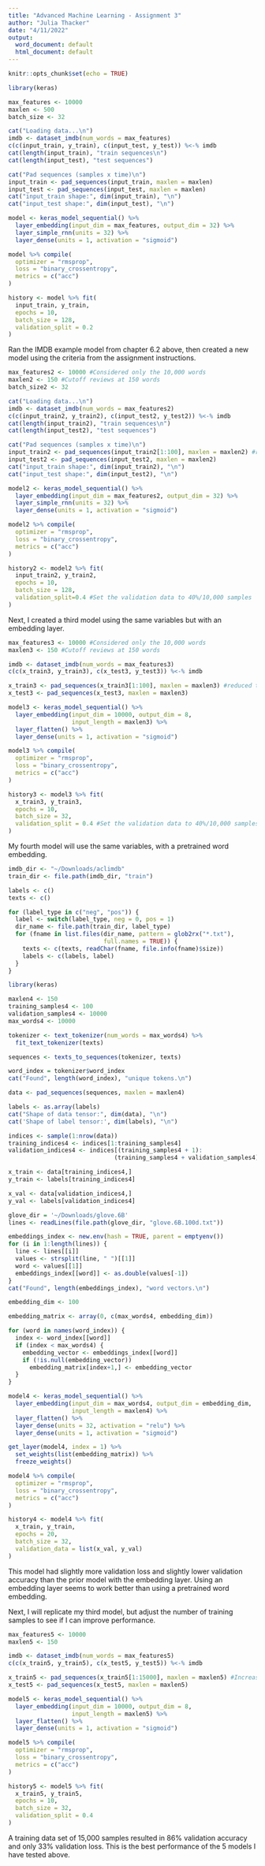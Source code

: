```yaml
---
title: "Advanced Machine Learning - Assignment 3"
author: "Julia Thacker"
date: "4/11/2022"
output:
  word_document: default
  html_document: default
---
```


```r
knitr::opts_chunk$set(echo = TRUE)
```

```r
library(keras)
```

```r
max_features <- 10000 
maxlen <- 500 
batch_size <- 32

cat("Loading data...\n")
imdb <- dataset_imdb(num_words = max_features)
c(c(input_train, y_train), c(input_test, y_test)) %<-% imdb 
cat(length(input_train), "train sequences\n")
cat(length(input_test), "test sequences")

cat("Pad sequences (samples x time)\n")
input_train <- pad_sequences(input_train, maxlen = maxlen)
input_test <- pad_sequences(input_test, maxlen = maxlen)
cat("input_train shape:", dim(input_train), "\n")
cat("input_test shape:", dim(input_test), "\n")
```

```r
model <- keras_model_sequential() %>%
  layer_embedding(input_dim = max_features, output_dim = 32) %>%
  layer_simple_rnn(units = 32) %>%
  layer_dense(units = 1, activation = "sigmoid")

model %>% compile(
  optimizer = "rmsprop",
  loss = "binary_crossentropy",
  metrics = c("acc")
)

history <- model %>% fit(
  input_train, y_train,
  epochs = 10,
  batch_size = 128,
  validation_split = 0.2
)
```
Ran the IMDB example model from chapter 6.2 above, then created a new model using the criteria from the assignment instructions.
```r
max_features2 <- 10000 #Considered only the 10,000 words
maxlen2 <- 150 #Cutoff reviews at 150 words
batch_size2 <- 32

cat("Loading data...\n")
imdb <- dataset_imdb(num_words = max_features2)
c(c(input_train2, y_train2), c(input_test2, y_test2)) %<-% imdb 
cat(length(input_train2), "train sequences\n")
cat(length(input_test2), "test sequences")

cat("Pad sequences (samples x time)\n")
input_train2 <- pad_sequences(input_train2[1:100], maxlen = maxlen2) #reduced the training data to 100 samples
input_test2 <- pad_sequences(input_test2, maxlen = maxlen2)
cat("input_train shape:", dim(input_train2), "\n")
cat("input_test shape:", dim(input_test2), "\n")
```

```r
model2 <- keras_model_sequential() %>%
  layer_embedding(input_dim = max_features2, output_dim = 32) %>%
  layer_simple_rnn(units = 32) %>%
  layer_dense(units = 1, activation = "sigmoid")

model2 %>% compile(
  optimizer = "rmsprop",
  loss = "binary_crossentropy",
  metrics = c("acc")
)

history2 <- model2 %>% fit(
  input_train2, y_train2,
  epochs = 10,
  batch_size = 128,
  validation_split=0.4 #Set the validation data to 40%/10,000 samples
)
```

Next, I created a third model using the same variables but with an embedding layer.
```r
max_features3 <- 10000 #Considered only the 10,000 words
maxlen3 <- 150 #Cutoff reviews at 150 words

imdb <- dataset_imdb(num_words = max_features3)
c(c(x_train3, y_train3), c(x_test3, y_test3)) %<-% imdb

x_train3 <- pad_sequences(x_train3[1:100], maxlen = maxlen3) #reduced the training data to 100 samples
x_test3 <- pad_sequences(x_test3, maxlen = maxlen3)
```

```r
model3 <- keras_model_sequential() %>% 
  layer_embedding(input_dim = 10000, output_dim = 8, 
                  input_length = maxlen3) %>% 
  layer_flatten() %>% 
  layer_dense(units = 1, activation = "sigmoid") 

model3 %>% compile(
  optimizer = "rmsprop",
  loss = "binary_crossentropy",
  metrics = c("acc")
)

history3 <- model3 %>% fit(
  x_train3, y_train3,
  epochs = 10,
  batch_size = 32,
  validation_split = 0.4 #Set the validation data to 40%/10,000 samples
)
```
My fourth model will use the same variables, with a pretrained word embedding.
```r
imdb_dir <- "~/Downloads/aclimdb"
train_dir <- file.path(imdb_dir, "train")

labels <- c()
texts <- c()

for (label_type in c("neg", "pos")) {
  label <- switch(label_type, neg = 0, pos = 1)
  dir_name <- file.path(train_dir, label_type)
  for (fname in list.files(dir_name, pattern = glob2rx("*.txt"), 
                           full.names = TRUE)) {
    texts <- c(texts, readChar(fname, file.info(fname)$size))
    labels <- c(labels, label)
  }
}
```

```r
library(keras)

maxlen4 <- 150                
training_samples4 <- 100     
validation_samples4 <- 10000  
max_words4 <- 10000          

tokenizer <- text_tokenizer(num_words = max_words4) %>% 
  fit_text_tokenizer(texts)

sequences <- texts_to_sequences(tokenizer, texts)

word_index = tokenizer$word_index
cat("Found", length(word_index), "unique tokens.\n")

data <- pad_sequences(sequences, maxlen = maxlen4)

labels <- as.array(labels)
cat("Shape of data tensor:", dim(data), "\n")
cat('Shape of label tensor:', dim(labels), "\n")

indices <- sample(1:nrow(data))
training_indices4 <- indices[1:training_samples4]
validation_indices4 <- indices[(training_samples4 + 1): 
                              (training_samples4 + validation_samples4)]

x_train <- data[training_indices4,]
y_train <- labels[training_indices4]

x_val <- data[validation_indices4,]
y_val <- labels[validation_indices4]
```

```r
glove_dir = '~/Downloads/glove.6B'
lines <- readLines(file.path(glove_dir, "glove.6B.100d.txt"))

embeddings_index <- new.env(hash = TRUE, parent = emptyenv())
for (i in 1:length(lines)) {
  line <- lines[[i]]
  values <- strsplit(line, " ")[[1]]
  word <- values[[1]]
  embeddings_index[[word]] <- as.double(values[-1])
}
cat("Found", length(embeddings_index), "word vectors.\n")
```

```r
embedding_dim <- 100

embedding_matrix <- array(0, c(max_words4, embedding_dim))

for (word in names(word_index)) {
  index <- word_index[[word]]
  if (index < max_words4) {
    embedding_vector <- embeddings_index[[word]]
    if (!is.null(embedding_vector))
      embedding_matrix[index+1,] <- embedding_vector
  }
}
```

```r
model4 <- keras_model_sequential() %>% 
  layer_embedding(input_dim = max_words4, output_dim = embedding_dim, 
                  input_length = maxlen4) %>% 
  layer_flatten() %>% 
  layer_dense(units = 32, activation = "relu") %>% 
  layer_dense(units = 1, activation = "sigmoid")

```

```r
get_layer(model4, index = 1) %>% 
  set_weights(list(embedding_matrix)) %>% 
  freeze_weights()
```

```r
model4 %>% compile(
  optimizer = "rmsprop",
  loss = "binary_crossentropy",
  metrics = c("acc")
)

history4 <- model4 %>% fit(
  x_train, y_train,
  epochs = 20,
  batch_size = 32,
  validation_data = list(x_val, y_val)
)

```
This model had slightly more validation loss and slightly lower validation accuracy than the prior model with the embedding layer. Using an embedding layer seems to work better than using a pretrained word embedding.

Next, I will replicate my third model, but adjust the number of training samples to see if I can improve performance.

```r
max_features5 <- 10000
maxlen5 <- 150 

imdb <- dataset_imdb(num_words = max_features5)
c(c(x_train5, y_train5), c(x_test5, y_test5)) %<-% imdb

x_train5 <- pad_sequences(x_train5[1:15000], maxlen = maxlen5) #Increased the training data to 15000 samples
x_test5 <- pad_sequences(x_test5, maxlen = maxlen5)
```

```r
model5 <- keras_model_sequential() %>% 
  layer_embedding(input_dim = 10000, output_dim = 8, 
                  input_length = maxlen5) %>% 
  layer_flatten() %>% 
  layer_dense(units = 1, activation = "sigmoid") 

model5 %>% compile(
  optimizer = "rmsprop",
  loss = "binary_crossentropy",
  metrics = c("acc")
)

history5 <- model5 %>% fit(
  x_train5, y_train5,
  epochs = 10,
  batch_size = 32,
  validation_split = 0.4 
)
```
A training data set of 15,000 samples resulted in 86% validation accuracy and only 33% validation loss. This is the best performance of the 5 models I have tested above.